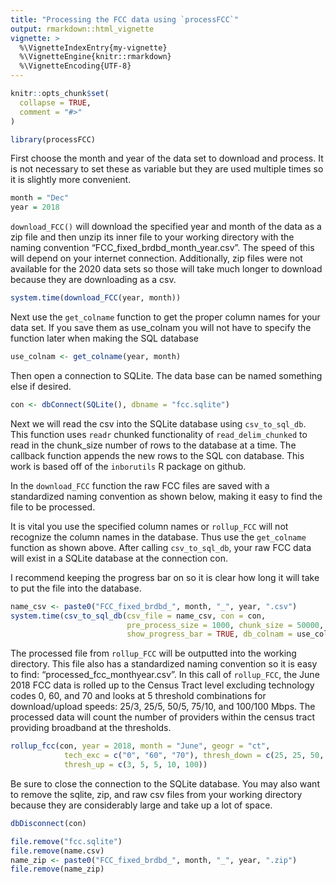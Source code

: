 ```yaml
---
title: "Processing the FCC data using `processFCC`"
output: rmarkdown::html_vignette
vignette: >
  %\VignetteIndexEntry{my-vignette}
  %\VignetteEngine{knitr::rmarkdown}
  %\VignetteEncoding{UTF-8}
---
```


```r
knitr::opts_chunk$set(
  collapse = TRUE,
  comment = "#>"
)
```

```r
library(processFCC)
```

First choose the month and year of the data set to download and process. It is 
not necessary to set these as variable but they are used multiple times so it 
is slightly more convenient. 
```r
month = "Dec"
year = 2018
```

`download_FCC()` will download the specified year and month of the data as a zip
file and then unzip its inner file to your working directory with the naming 
convention "FCC_fixed_brdbd_month_year.csv". The speed of this will depend on your
internet connection. Additionally, zip files were not available for the 2020
data sets so those will take much longer to download because they are downloading as a csv.
```r
system.time(download_FCC(year, month))
```

Next use the `get_colname` function to get the proper column names for your 
data set. If you save them as use_colnam you will not have to specify the function
later when making the SQL database
```r
use_colnam <- get_colname(year, month)
```

Then open a connection to SQLite. The data base can be named something else if
desired.
```r
con <- dbConnect(SQLite(), dbname = "fcc.sqlite")
```

Next we will read the csv into the SQLite database using `csv_to_sql_db`. This 
function uses `readr` chunked functionality of `read_delim_chunked` to read in 
the chunk_size number of rows to the database at a time. The callback function 
appends the new rows to the SQL con database. This work is based off of the `inborutils` 
R package on github. 

In the `download_FCC` function the raw FCC files are saved with a standardized
naming convention as shown below, making it easy to find the file to be 
processed. 

It is vital you use the specified column names or `rollup_FCC` will 
not recognize the column names in the database. Thus use the `get_colname` 
function as shown above. After calling `csv_to_sql_db`, your raw FCC data will 
exist in a SQLite database at the connection con. 

I recommend keeping the progress bar on so it is clear how long it will take to
put the file into the database.
```r
name_csv <- paste0("FCC_fixed_brdbd_", month, "_", year, ".csv")
system.time(csv_to_sql_db(csv_file = name_csv, con = con, 
                          pre_process_size = 1000, chunk_size = 50000,
                          show_progress_bar = TRUE, db_colnam = use_colnam))
```


The processed file from `rollup_FCC` will be outputted into the working directory.
This file also has a standardized naming convention so it is easy to find: "processed_fcc_monthyear.csv". In this call of `rollup_FCC`, the June 2018 FCC 
data is rolled up to the Census Tract level excluding technology codes 0, 60, 
and 70 and looks at 5 threshold combinations for download/upload speeds: 25/3,
25/5, 50/5, 75/10, and 100/100 Mbps. The processed data will count the number
of providers within the census tract providing broadband at the thresholds.
```r
rollup_fcc(con, year = 2018, month = "June", geogr = "ct",
            tech_exc = c("0", "60", "70"), thresh_down = c(25, 25, 50, 75, 100),
            thresh_up = c(3, 5, 5, 10, 100))

```

Be sure to close the connection to the SQLite database. You may also want to 
remove the sqlite, zip, and raw csv files from your working directory because
they are considerably large and take up a lot of space.
```r
dbDisconnect(con)

file.remove("fcc.sqlite")
file.remove(name.csv)
name_zip <- paste0("FCC_fixed_brdbd_", month, "_", year, ".zip")
file.remove(name_zip)
```

